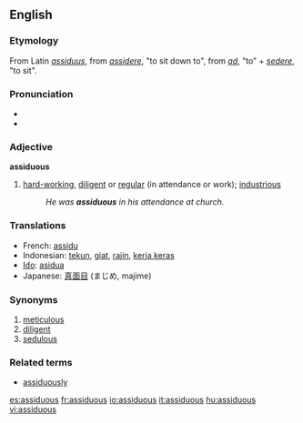 ==English==
===Etymology===
From Latin ''[[assiduus]]'', from ''[[assidere]]'', "to sit down to", from ''[[ad#Latin|ad]]'', "to" + ''[[sedere]]'', "to sit".
===Pronunciation===
*{{IPA|/əˈsɪdjʊəs/}}
*{{audio|en-us-assiduous.ogg|Audio (US)}}


===Adjective===
'''assiduous'''
# [[hard-working]], [[diligent]] or [[regular]] (in attendance or work); [[industrious]]
#:''He was '''assiduous''' in his attendance at church.''
===Translations===
*French: [[assidu]]
*Indonesian: [[tekun]], [[giat]], [[rajin]], [[kerja keras]]
*[[Ido]]: [[asidua]]
*Japanese: [[真面目]] (まじめ, majime)

===Synonyms===
#[[meticulous]]
#[[diligent]]
#[[sedulous]]

===Related terms===
* [[assiduously]]

[[es:assiduous]]
[[fr:assiduous]]
[[io:assiduous]]
[[it:assiduous]]
[[hu:assiduous]]
[[vi:assiduous]]